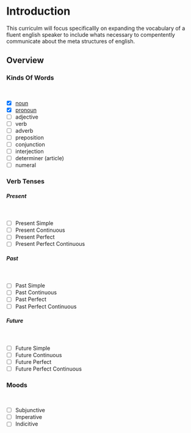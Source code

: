 # Introduction

This curriculm will focus specificallly on expanding the vocabulary of a fluent english speaker to include whats necessary to compentently communicate about the meta structures of english.

## Overview

### Kinds Of Words

<br />

- [x] [noun](/kinds-of-words/noun)
- [x] [pronoun](/kinds-of-words/pronoun)
- [ ] adjective
- [ ] verb
- [ ] adverb
- [ ] preposition
- [ ] conjunction
- [ ] interjection
- [ ] determiner (article)
- [ ] numeral

### Verb Tenses

##### Present

<br />

- [ ] Present Simple
- [ ] Present Continuous
- [ ] Present Perfect
- [ ] Present Perfect Continuous

##### Past

<br />

- [ ] Past Simple
- [ ] Past Continuous
- [ ] Past Perfect
- [ ] Past Perfect Continuous

##### Future

<br />

- [ ] Future Simple
- [ ] Future Continuous
- [ ] Future Perfect
- [ ] Future Perfect Continuous

### Moods

<br />

- [ ] Subjunctive
- [ ] Imperative
- [ ] Indicitive

